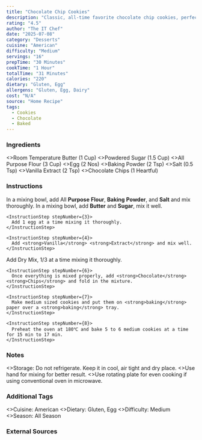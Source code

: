 ```yaml
---
title: "Chocolate Chip Cookies"
description: "Classic, all-time favorite chocolate chip cookies, perfect to enjoy with tea, coffee, or just by themselves."
rating: "4.5"
author: "The IT Chef"
date: "2025-07-08"
category: "Desserts"
cuisine: "American"
difficulty: "Medium"
servings: "16"
prepTime: "30 Minutes"
cookTime: "1 Hour"
totalTime: "31 Minutes"
calories: "220"
dietary: "Gluten, Egg"
allergens: "Gluten, Egg, Dairy"
cost: "N/A"
source: "Home Recipe"
tags:
  - Cookies
  - Chocolate
  - Baked
---
```

### Ingredients

<RecipeIngredients>
<>Room Temperature Butter (1 Cup)</>
<>Powdered Sugar (1.5 Cup)</>
<>All Purpose Flour (3 Cup)</>
<>Egg (2 Nos)</>
<>Baking Powder (2 Tsp)</>
<>Salt (0.5 Tsp)</>
<>Vanilla Extract (2 Tsp)</>
<>Chocolate Chips (1 Heartful)</>
</RecipeIngredients>

### Instructions

<InstructionsContainer>
  <InstructionsSection title="Prepare Dry Ingredients">
    <InstructionStep stepNumber={1}>
      In a mixing bowl, add All <strong>Purpose</strong> <strong>Flour</strong>, <strong>Baking</strong> <strong>Powder</strong>, and <strong>Salt</strong> and mix thoroughly.
    </InstructionStep>
  </InstructionsSection>
  <InstructionsSection title="Prepare Wet Ingredients">
    <InstructionStep stepNumber={2}>
      In a mixing bowl, add <strong>Butter</strong> and <strong>Sugar</strong>, mix it well.
    </InstructionStep>

    <InstructionStep stepNumber={3}>
      Add 1 egg at a time mixing it thoroughly.
    </InstructionStep>

    <InstructionStep stepNumber={4}>
      Add <strong>Vanilla</strong> <strong>Extract</strong> and mix well.
    </InstructionStep>
  </InstructionsSection>
  <InstructionsSection title="Combine and Bake">
    <InstructionStep stepNumber={5}>
      Add Dry Mix, 1/3 at a time mixing it thoroughly.
    </InstructionStep>

    <InstructionStep stepNumber={6}>
      Once everything is mixed properly, add <strong>Chocolate</strong> <strong>Chips</strong> and fold in the mixture.
    </InstructionStep>

    <InstructionStep stepNumber={7}>
      Make medium sized cookies and put them on <strong>baking</strong> paper over a <strong>baking</strong> tray.
    </InstructionStep>

    <InstructionStep stepNumber={8}>
      Preheat the oven at 180℃ and bake 5 to 6 medium cookies at a time for 15 min to 17 min.
    </InstructionStep>
  </InstructionsSection>
</InstructionsContainer>

### Notes

<RecipeNotes>
  <>Storage: Do not refrigerate. Keep it in cool, air tight and dry place.</>
  <>Use hand for mixing for better result.</>
  <>Use rotating plate for even cooking if using conventional oven in microwave.</>
</RecipeNotes>

### Additional Tags

<RecipeTags>
  <>Cuisine: American</>
  <>Dietary: Gluten, Egg</>
  <>Difficulty: Medium</>
  <>Season: All Season</>
</RecipeTags>

### External Sources

<YouTube id="YEZPxhMneOc" title="Chocolate Chip Cookies" />

